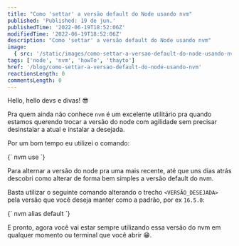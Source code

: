 ```yaml
---
title: "Como 'settar' a versão default do Node usando nvm"
published: 'Published: 19 de jun.'
publishedTime: '2022-06-19T18:52:06Z'
modifiedTime: '2022-06-19T18:52:06Z'
description: "Como 'settar' a versão default do Node usando nvm"
image:
  { src: '/static/images/como-settar-a-versao-default-do-node-usando-nvm.png' }
tags: ['node', 'nvm', 'howTo', 'thayto']
href: '/blog/como-settar-a-versao-default-do-node-usando-nvm'
reactionsLength: 0
commentsLength: 0
---
```


Hello, hello devs e divas! 😎

Pra quem ainda não conhece `nvm` é um excelente utilitário pra quando estamos querendo trocar a versão do node com agilidade sem precisar desinstalar a atual e instalar a desejada.

Por um bom tempo eu utilizei o comando:

<SyntaxHighlighter language="bash">
  {`
    nvm use <VERSÃO_DESEJADA>
  `}
</SyntaxHighlighter>

Para alternar a versão do node pra uma mais recente, até que uns dias atrás descobri como alterar de forma bem simples a versão default do nvm.

Basta utilizar o seguinte comando alterando o trecho `<VERSÃO_DESEJADA>` pela versão que você deseja manter como a padrão, por ex `16.5.0`:

<SyntaxHighlighter language="bash">
  {`
    nvm alias default <VERSÃO_DESEJADA>
  `}
</SyntaxHighlighter>

E pronto, agora você vai estar sempre utilizando essa versão do nvm em qualquer momento ou terminal que você abrir 😁.
